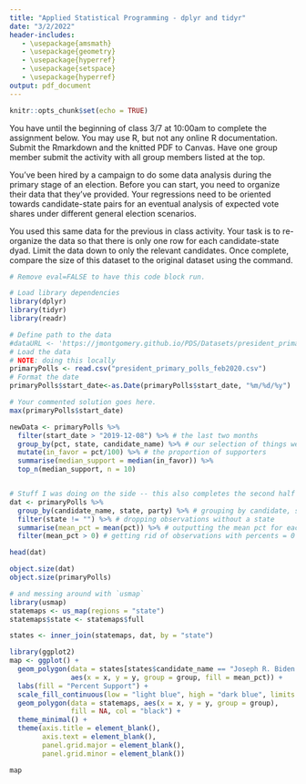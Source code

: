 ```yaml
---
title: "Applied Statistical Programming - dplyr and tidyr"
date: "3/2/2022"
header-includes:
   - \usepackage{amsmath}
   - \usepackage{geometry}
   - \usepackage{hyperref}
   - \usepackage{setspace}
   - \usepackage{hyperref}
output: pdf_document
---
```


```r
knitr::opts_chunk$set(echo = TRUE)
```

\textbf{Write the R code to answer the following questions. Write the code, and then show what the computer returns when that code is run. Thoroughly comment your solutions.}

You have until the beginning of class 3/7 at 10:00am to complete the assignment below. You may use R, but not any online R documentation. Submit the Rmarkdown and the knitted PDF to Canvas. Have one group member submit the activity with all group members listed at the top.

\section*{\texttt{dplyr} \& \texttt{tidyr}}

You've been hired by a campaign to do some data analysis during the primary stage of an election. Before you can start, you need to organize their data that they've provided. Your regressions need to be oriented towards candidate-state pairs for an eventual analysis of expected vote shares under different general election scenarios.

You used this same data for the previous in class activity. Your task is to re-organize the \texttt{primaryPolls} data so that there is only one row for each candidate-state dyad. Limit the data down to only the relevant candidates. Once complete, compare the size of this dataset to the original dataset using the \texttt{object\_size} command.

```r
# Remove eval=FALSE to have this code block run.

# Load library dependencies
library(dplyr)
library(tidyr)
library(readr)

# Define path to the data
#dataURL <- 'https://jmontgomery.github.io/PDS/Datasets/president_primary_polls_feb2020.csv'
# Load the data
# NOTE: doing this locally
primaryPolls <- read.csv("president_primary_polls_feb2020.csv")
# Format the date
primaryPolls$start_date<-as.Date(primaryPolls$start_date, "%m/%d/%y")

# Your commented solution goes here.
max(primaryPolls$start_date)

newData <- primaryPolls %>%
  filter(start_date > "2019-12-08") %>% # the last two months
  group_by(pct, state, candidate_name) %>% # our selection of things we care about
  mutate(in_favor = pct/100) %>% # the proportion of supporters
  summarise(median_support = median(in_favor)) %>% 
  top_n(median_support, n = 10)


# Stuff I was doing on the side -- this also completes the second half of the assignment
dat <- primaryPolls %>%
  group_by(candidate_name, state, party) %>% # grouping by candidate, state, and party
  filter(state != "") %>% # dropping observations without a state
  summarise(mean_pct = mean(pct)) %>% # outputting the mean pct for each candidate, by state
  filter(mean_pct > 0) # getting rid of observations with percents = 0

head(dat)

object.size(dat)
object.size(primaryPolls)

# and messing around with `usmap`
library(usmap)
statemaps <- us_map(regions = "state")
statemaps$state <- statemaps$full

states <- inner_join(statemaps, dat, by = "state")

library(ggplot2)
map <- ggplot() +
  geom_polygon(data = states[states$candidate_name == "Joseph R. Biden Jr.",],
               aes(x = x, y = y, group = group, fill = mean_pct)) +
  labs(fill = "Percent Support") +
  scale_fill_continuous(low = "light blue", high = "dark blue", limits = c(0,100))+
  geom_polygon(data = statemaps, aes(x = x, y = y, group = group),
               fill = NA, col = "black") +
  theme_minimal() +
  theme(axis.title = element_blank(),
        axis.text = element_blank(),
        panel.grid.major = element_blank(),
        panel.grid.minor = element_blank())

map
```
